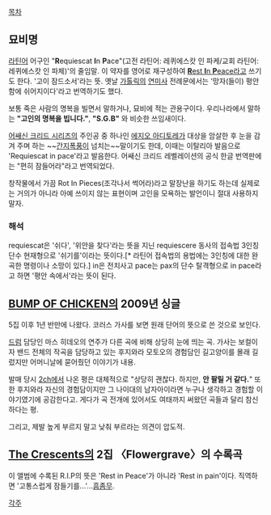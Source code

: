 [[목차]]
== 묘비명 ==
[[라틴어]] 어구인 "'''R'''equiescat '''I'''n '''P'''ace"(고전 라틴어: 레퀴에스캇 인 파케/교회 라틴어: 레퀴에스캇 인 파체)'의 줄임말. 이 약자를 영어로 재구성하여 [[Rest in Peace|'''R'''est '''I'''n '''P'''eace]]라고 쓰기도 한다. '고이 잠드소서'라는 뜻. 옛날 [[가톨릭]]의 [[레퀴엠|연미사]] 전례문에서는 '망자(들이) 평안함에 쉬어지이다'라고 번역하기도 했다.

보통 죽은 사람의 명복을 빌면서 말하거나, 묘비에 적는 관용구이다. 우리나라에서 말하는 '''"고인의 명복을 빕니다."''', '''"S.G.B"''' 와 비슷한 쓰임새이다. 

[[어쌔신 크리드 시리즈]]의 주인공 중 하나인 [[에지오 아디토레]]가 대상을 암살한 후 눈을 감겨 주며 하는 ~~[[간지폭풍]]이 넘치는~~말이기도 한데, 이때는 이탈리아 발음으로 'Requiescat in pace'라고 발음한다. 어쌔신 크리드 레벨레이션의 공식 한글 번역판에는 "편히 잠들어라"라고 번역되었다.

창작물에서 가끔 Rot In Pieces(조각나서 썩어라)라고 말장난을 하기도 하는데 실제로는 거의가 아니라 아예 쓰이지 않는 표현이며 고인을 모욕하는 발언이니 절대 사용하지 말자.

=== 해석 ===
requiescat은 '쉬다', '위안을 찾다'라는 뜻을 지닌 requiescere 동사의 접속법 3인칭 단수 현재형으로 '쉬기를'이라는 뜻이다.[* 라틴어 접속법의 용법에는 3인칭에 대한 완곡한 명령이나 소망이 있다.] in은 전치사고 pace는 pax의 단수 탈격형으로 in pace라고 하면 '평안 속에서'라는 뜻이 된다.

== [[BUMP OF CHICKEN]]의 2009년 싱글 ==
5집 이후 1년 반만에 나왔다. 코러스 가사를 보면 원래 단어의 뜻으로 쓴 것으로 보인다.

[[드럼]] 담당인 마스 히데오의 연주가 다른 곡에 비해 상당히 눈에 띄는 곡. 가사는 보컬이자 밴드 전체의 작곡을 담당하고 있는 후지와라 모토오의 경험담인 길고양이를 몰래 길렀지만 어머니날에 묻어줬던 이야기가 내용.

발매 당시 [[2ch]]에서 나온 평은 대체적으로 "상당히 괜찮다. 하지만, '''안 팔릴 거 같다.'''" 또한 후지와라 자신의 경험담이지만 그 나이대의 남자아이라면 누구나 생각하고 경험할 이야기였기에 공감한다고. 게다가 곡 전개에 있어서도 여태까지 써왔던 곡들과 달리 참신하다는 평.

그리고, 제발 높게 부르지 말고 낮춰 부르라는 의견이 압도적.

== [[더 크레센츠|The Crescents]]의 2집 〈Flowergrave〉의 수록곡 ==
이 앨범에 수록된 R.I.P의 뜻은 'Rest in Peace'가 아니라 'Rest in pain'이다. 직역하면 '고통스럽게 잠들기를...'...[[흠좀무]].

[[각주]]
